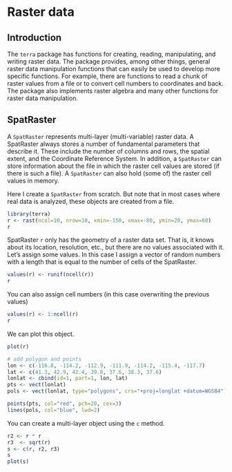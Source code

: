 # Raster data 


## Introduction

The `terra` package has functions for creating, reading, manipulating, and writing raster data. The package provides, among other things, general raster data manipulation functions that can easily be used to develop more specific functions. For example, there are functions to read a chunk of raster values from a file or to convert cell numbers to coordinates and back. The package also implements raster algebra and many other functions for raster data manipulation.


## SpatRaster

A `SpatRaster` represents multi-layer (multi-variable) raster data. A SpatRaster always stores a number of fundamental parameters that describe it. These include the number of columns and rows, the spatial extent, and the Coordinate Reference System. In addition, a `SpatRaster` can store information about the file in which the raster cell values are stored (if there is such a file). A `SpatRaster` can also hold (some of) the raster cell values in memory.

Here I create a `SpatRaster` from scratch. But note that in most cases where real data is analyzed, these objects are created from a file.

```r
library(terra)
r <- rast(ncol=10, nrow=10, xmin=-150, xmax=-80, ymin=20, ymax=60)
r
```

SpatRaster `r` only has the geometry of a raster data set. That is, it knows about its location, resolution, etc., but there are no values associated with it. Let's assign some values. In this case I assign a vector of random numbers with a length that is equal to the number of cells of the SpatRaster.
 
```r
values(r) <- runif(ncell(r))
r
```

You can also assign cell numbers (in this case overwriting the previous values)
```r
values(r) <- 1:ncell(r)
r
```

We can plot this object.

```r
plot(r)

# add polygon and points
lon <- c(-116.8, -114.2, -112.9, -111.9, -114.2, -115.4, -117.7)
lat <- c(41.3, 42.9, 42.4, 39.8, 37.6, 38.3, 37.6)
lonlat <- cbind(id=1, part=1, lon, lat)
pts <- vect(lonlat)
pols <- vect(lonlat, type="polygons", crs="+proj=longlat +datum=WGS84")

points(pts, col="red", pch=20, cex=3)
lines(pols, col="blue", lwd=2)
```

You can create a multi-layer object using the `c` method.

```r
r2 <- r * r
r3  <- sqrt(r)
s <- c(r, r2, r3)
s
plot(s)
```

